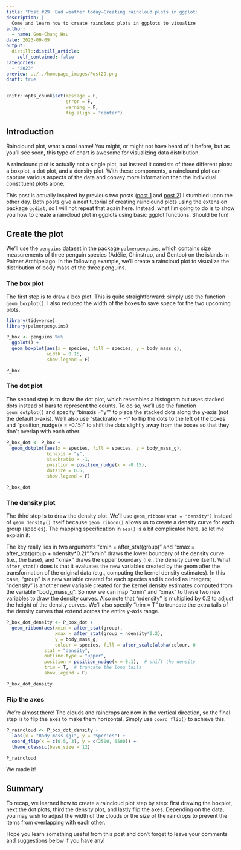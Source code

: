 ```yaml
---
title: "Post #29. Bad weather today—Creating raincloud plots in ggplots"
description: |
  Come and learn how to create raincloud plots in ggplots to visualize data distribution.
author:
  - name: Gen-Chang Hsu
date: 2023-09-09
output:
  distill::distill_article:
    self_contained: false
categories:
  - "2023"
preview: ../../homepage_images/Post29.png
draft: true
---
```


<!-- Webpage style -->

<style>
d-article a {
    color: #2780e3 !important;
      border-bottom: none !important;
}

d-article a:hover {
  color: #2780e3 !important;
    border-bottom: 2px solid !important;
}

d-byline {
  margin-left: -10% !important;
}

d-title {
  margin-left: -10%;
}

d-title h1{
  font-size: 45px;
  width: 130%;
}

d-article {
  margin-left: -10%;
}

p {
  width: 120%;
}

d-article h2 {
  width: 120%;
}

d-article h3 {
  width: 120%;
  font-size: 28px;
}

div.article-footer{
  width: 120%;
}

d-article div.sourceCode { 
  width: 120% !important;
}

d-article pre { 
  width: 120% !important;
}

div.l-body {
  width: 120% !important;
}

d-article table thead tr {
  height: 60px !important;
  width: 210px !important;
}

d-article table thead th {
  height: 60px !important;
  font-size: 22px !important;
  width: 210px !important;
}

d-article table tbody tr td {
  font-size: 21px !important;
  height: 60px !important;
  text-align: center !important;
  width: 210px !important;
}

div.l-body img {
    margin-right: 25% !important;
}

</style>

```r
knitr::opts_chunk$set(message = F, 
                      error = F, 
                      warning = F,
                      fig.align = "center")

```

<!-- Start of the article -->

## Introduction

Rainclound plot, what a cool name! You might, or might not have heard of it before, but as you'll see soon, this type of chart is awesome for visualizing data distribution.

A rainclound plot is actually not a single plot, but instead it consists of three different plots: a boxplot, a dot plot, and a density plot. With these components, a rainclound plot can capture various aspects of the data and convey more information than the individual constituent plots alone.

This post is actually inspired by previous two posts ([post 1](https://3mw.albert-rapp.de/p/rainclouds-ggplot?utm_source=3mw.albert-rapp.de&utm_medium=newsletter&utm_campaign=3mw-rainclouds-with-ggplot-a-great-way-to-visualize-distributions) and [post 2](https://www.cedricscherer.com/2021/06/06/visualizing-distributions-with-raincloud-plots-and-how-to-create-them-with-ggplot2/?utm_source=3mw.albert-rapp.de&utm_medium=newsletter&utm_campaign=3mw-rainclouds-with-ggplot-a-great-way-to-visualize-distributions)) I stumbled upon the other day. Both posts give a neat tutorial of creating rainclound plots using the extension package `ggdist`, so I will not repeat that again here. Instead, what I'm going to do is to show you how to create a raincloud plot in ggplots using basic ggplot functions. Should be fun!


## Create the plot

We'll use the `penguins` dataset in the package [`palmerpenguins`](https://allisonhorst.github.io/palmerpenguins/), which contains size measurements of three penguin species (Adélie, Chinstrap, and Gentoo) on the islands in Palmer Archipelago. In the following example, we'll create a raincloud plot to visualize the distribution of body mass of the three penguins.

### The box plot

The first step is to draw a box plot. This is quite straightforward: simply use the function `geom_boxplot()`. I also reduced the width of the boxes to save space for the two upcoming plots.

```r
library(tidyverse)
library(palmerpenguins)

P_box <- penguins %>% 
  ggplot() + 
  geom_boxplot(aes(x = species, fill = species, y = body_mass_g), 
               width = 0.15,
               show.legend = F)

P_box

```

### The dot plot

The second step is to draw the dot plot, which resembles a histogram but uses stacked dots instead of bars to represent the counts. To do so, we'll use the function `geom_dotplot()` and specify "binaxis = "y"" to place the stacked dots along the y-axis (not the default x-axis). We'll also use "stackratio = -1" to flip the dots to the left of the boxes and "position_nudge(x = -0.15)" to shift the dots slightly away from the boxes so that they don't overlap with each other. 

```r
P_box_dot <- P_box +
  geom_dotplot(aes(x = species, fill = species, y = body_mass_g),
               binaxis = "y",
               stackratio = -1,
               position = position_nudge(x = -0.15),
               dotsize = 0.5,
               show.legend = F)

P_box_dot

```

### The density plot

The third step is to draw the density plot. We'll use `geom_ribbon(stat = "density")` instead of `geom_density()` itself because `geom_ribbon()` allows us to create a density curve for each group (species). The mapping specification in `aes()` is a bit complicated here, so let me explain it:

The key really lies in two arguments "xmin = after_stat(group)" and "xmax = after_stat(group + ndensity*0.2)". "xmin" draws the lower boundary of the density curve (i.e., the base), and "xmax" draws the upper boundary (i.e., the density curve itself). What `after_stat()` does is that it evaluates the new variables created by the geom after the transformation of the original data (e.g., computing the kernel density estimates). In this case, "group" is a new variable created for each species and is coded as integers; "ndensity" is another new variable created for the kernel density estimates computed from the variable "body_mass_g". So now we can map "xmin" and "xmax" to these two new variables to draw the density curves. Also note that "ndensity" is multiplied by 0.2 to adjust the height of the density curves. We'll also specify "trim = T" to truncate the extra tails of the density curves that extend across the entire y-axis range.

```r
P_box_dot_density <- P_box_dot + 
  geom_ribbon(aes(xmin = after_stat(group),
                  xmax = after_stat(group + ndensity*0.2),
                  y = body_mass_g,
                  colour = species, fill = after_scale(alpha(colour, 0.3))),
              stat = "density", 
              outline.type = "upper",
              position = position_nudge(x = 0.1),  # shift the density curves to the right of the boxes
              trim = T,  # truncate the long tails
              show.legend = F)

P_box_dot_density 

```

### Flip the axes

We're almost there! The clouds and raindrops are now in the vertical direction, so the final step is to flip the axes to make them horizontal. Simply use `coord_flip()` to achieve this.

```r
P_raincloud <- P_box_dot_density + 
  labs(x = "Body mass (g)", y = "Species") +
  coord_flip(x = c(0.5, 3), y = c(2500, 6500)) + 
  theme_classic(base_size = 12)

P_raincloud 

```

We made it!


## Summary

To recap, we learned how to create a raincloud plot step by step: first drawing the boxplot, next the dot plots, third the density plot, and lastly flip the axes. Depending on the data, you may wish to adjust the width of the clouds or the size of the raindrops to prevent the items from overlapping with each other.

Hope you learn something useful from this post and don't forget to leave your comments and suggestions below if you have any!

